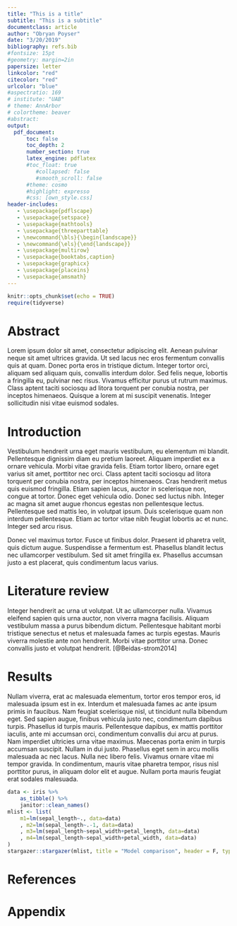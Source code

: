 ```yaml
---
title: "This is a title"
subtitle: "This is a subtitle"
documentclass: article
author: "Obryan Poyser"
date: "3/20/2019"
bibliography: refs.bib
#fontsize: 15pt
#geometry: margin=2in
papersize: letter
linkcolor: "red"
citecolor: "red"
urlcolor: "blue"
#aspectratio: 169
# institute: "UAB"
# theme: AnnArbor
# colortheme: beaver
#abstract:
output:
  pdf_document:
      toc: false 
      toc_depth: 2
      number_section: true
      latex_engine: pdflatex
      #toc_float: true
         #collapsed: false
         #smooth_scroll: false
      #theme: cosmo
      #highlight: expresso
      #css: [own_style.css]
header-includes:
   - \usepackage{pdflscape}
   - \usepackage{setspace}
   - \usepackage{mathtools}
   - \usepackage{threeparttable}
   - \newcommand{\bls}{\begin{landscape}}
   - \newcommand{\els}{\end{landscape}}
   - \usepackage{multirow}
   - \usepackage{booktabs,caption}
   - \usepackage{graphicx}
   - \usepackage{placeins}
   - \usepackage{amsmath}
---
```


```r
knitr::opts_chunk$set(echo = TRUE)
require(tidyverse)
```

\tableofcontents

# Abstract {-}

 Lorem ipsum dolor sit amet, consectetur adipiscing elit. Aenean pulvinar neque sit amet ultrices gravida. Ut sed lacus nec eros fermentum convallis quis at quam. Donec porta eros in tristique dictum. Integer tortor orci, aliquam sed aliquam quis, convallis interdum dolor. Sed felis neque, lobortis a fringilla eu, pulvinar nec risus. Vivamus efficitur purus ut rutrum maximus. Class aptent taciti sociosqu ad litora torquent per conubia nostra, per inceptos himenaeos. Quisque a lorem at mi suscipit venenatis. Integer sollicitudin nisi vitae euismod sodales.

\newpage

# Introduction

Vestibulum hendrerit urna eget mauris vestibulum, eu elementum mi blandit. Pellentesque dignissim diam eu pretium laoreet. Aliquam imperdiet ex a ornare vehicula. Morbi vitae gravida felis. Etiam tortor libero, ornare eget varius sit amet, porttitor nec orci. Class aptent taciti sociosqu ad litora torquent per conubia nostra, per inceptos himenaeos. Cras hendrerit metus quis euismod fringilla. Etiam sapien lacus, auctor in scelerisque non, congue at tortor. Donec eget vehicula odio. Donec sed luctus nibh. Integer ac magna sit amet augue rhoncus egestas non pellentesque lectus. Pellentesque sed mattis leo, in volutpat ipsum. Duis scelerisque quam non interdum pellentesque. Etiam ac tortor vitae nibh feugiat lobortis ac et nunc. Integer sed arcu risus.

Donec vel maximus tortor. Fusce ut finibus dolor. Praesent id pharetra velit, quis dictum augue. Suspendisse a fermentum est. Phasellus blandit lectus nec ullamcorper vestibulum. Sed sit amet fringilla ex. Phasellus accumsan justo a est placerat, quis condimentum lacus varius. 

# Literature review

Integer hendrerit ac urna ut volutpat. Ut ac ullamcorper nulla. Vivamus eleifend sapien quis urna auctor, non viverra magna facilisis. Aliquam vestibulum massa a purus bibendum dictum. Pellentesque habitant morbi tristique senectus et netus et malesuada fames ac turpis egestas. Mauris viverra molestie ante non hendrerit. Morbi vitae porttitor urna. Donec convallis justo et volutpat hendrerit. [@Beidas-strom2014]


\newpage
# Results {.tabset .tabset-fade .tabset-pills}

Nullam viverra, erat ac malesuada elementum, tortor eros tempor eros, id malesuada ipsum est in ex. Interdum et malesuada fames ac ante ipsum primis in faucibus. Nam feugiat scelerisque nisl, ut tincidunt nulla bibendum eget. Sed sapien augue, finibus vehicula justo nec, condimentum dapibus turpis. Phasellus id turpis mauris. Pellentesque dapibus, ex mattis porttitor iaculis, ante mi accumsan orci, condimentum convallis dui arcu at purus. Nam imperdiet ultricies urna vitae maximus. Maecenas porta enim in turpis accumsan suscipit. Nullam in dui justo. Phasellus eget sem in arcu mollis malesuada ac nec lacus. Nulla nec libero felis. Vivamus ornare vitae mi tempor gravida. In condimentum, mauris vitae pharetra tempor, risus nisl porttitor purus, in aliquam dolor elit et augue. Nullam porta mauris feugiat erat sodales malesuada.

\bls
```r
data <- iris %>%
    as_tibble() %>%
    janitor::clean_names()
mlist <- list(
    m1=lm(sepal_length~., data=data)
    , m2=lm(sepal_length~.-1, data=data)
    , m3=lm(sepal_length~sepal_width+petal_length, data=data)
    , m4=lm(sepal_length~sepal_width+petal_width, data=data)
)
stargazer::stargazer(mlist, title = "Model comparison", header = F, type = "latex")
```
\els

# References

<div id="refs"></div>


# Appendix

